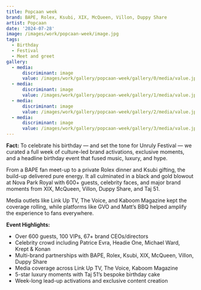 ```yaml
---
title: Popcaan week
brand: BAPE, Rolex, Ksubi, XIX, McQueen, Villon, Duppy Share
artist: Popcaan
date: '2024-07-28'
image: /images/work/popcaan-week/image.jpg
tags:
  - Birthday
  - Festival
  - Meet and greet
gallery:
  - media:
      discriminant: image
      value: /images/work/gallery/popcaan-week/gallery/0/media/value.jpg
  - media:
      discriminant: image
      value: /images/work/gallery/popcaan-week/gallery/1/media/value.jpeg
  - media:
      discriminant: image
      value: /images/work/gallery/popcaan-week/gallery/2/media/value.jpg
  - media:
      discriminant: image
      value: /images/work/gallery/popcaan-week/gallery/3/media/value.jpg
---
```

**Fact:** To celebrate his birthday — and set the tone for Unruly Festival — we curated a full week of culture-led brand activations, exclusive moments, and a headline birthday event that fused music, luxury, and hype.

From a BAPE fan meet-up to a private Rolex dinner and Ksubi gifting, the build-up delivered pure energy. It all culminated in a black and gold blowout at Nova Park Royal with 600+ guests, celebrity faces, and major brand moments from XIX, McQueen, Villon, Duppy Share, and Taj 51.

Media outlets like Link Up TV, The Voice, and Kaboom Magazine kept the coverage rolling, while platforms like GVO and Matt’s BBQ helped amplify the experience to fans everywhere.

**Event Highlights:**

* Over 600 guests, 100 VIPs, 67+ brand CEOs/directors
* Celebrity crowd including Patrice Evra, Headie One, Michael Ward, Krept & Konan
* Multi-brand partnerships with BAPE, Rolex, Ksubi, XIX, McQueen, Villon, Duppy Share
* Media coverage across Link Up TV, The Voice, Kaboom Magazine
* 5-star luxury moments with Taj 51’s bespoke birthday cake
* Week-long lead-up activations and exclusive content creation
